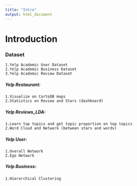 ```yaml
---
title: "Intro"
output: html_document
---
```


# Introduction  
  

### Dataset
    1.Yelp Academic User Dataset
    2.Yelp Academic Business Dataset
    3.Yelp Academic Review Dataset
    
##### Yelp Restaurant: 
    1.Visualize on CartoDB maps
    2.Statistics on Review and Stars (dashboard)
##### Yelp Reviews_LDA:
    1.Learn top topics and get topic proportion on top topics
    2.Word Cloud and Network (between stars and words)
##### Yelp User:
    1.Overall Network
    2.Ego Network
##### Yelp Business:
    1.Hierarchical Clustering

  
  




